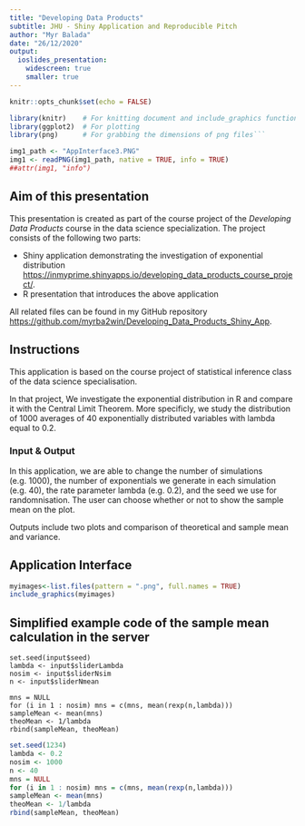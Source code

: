 ```yaml
---
title: "Developing Data Products"
subtitle: JHU - Shiny Application and Reproducible Pitch
author: "Myr Balada"
date: "26/12/2020"
output: 
  ioslides_presentation:
    widescreen: true
    smaller: true
---
```


```r
knitr::opts_chunk$set(echo = FALSE)
```

```r
library(knitr)    # For knitting document and include_graphics function
library(ggplot2)  # For plotting
library(png)      # For grabbing the dimensions of png files```
```


```r
img1_path <- "AppInterface3.PNG"
img1 <- readPNG(img1_path, native = TRUE, info = TRUE)
##attr(img1, "info")
```

## Aim of this presentation

This presentation is created as part of the course project of the *Developing Data Products* course in the data science specialization. The project consists of the following two parts:

- Shiny application demonstrating the investigation of exponential distribution <https://inmyprime.shinyapps.io/developing_data_products_course_project/>.
- R presentation that introduces the above application

All related files can be found in my GitHub repository
<https://github.com/myrba2win/Developing_Data_Products_Shiny_App>.

## Instructions
This application is based on the course project of statistical inference class of the data science specialisation.

In that project, We investigate the exponential distribution in R and compare it with the Central Limit Theorem. More specificly, we study the distribution of 1000 averages of 40 exponentially distributed variables with lambda equal to 0.2.

### Input & Output
In this application, we are able to change the number of simulations (e.g. 1000), the number of exponentials we generate in each simulation (e.g. 40), the rate parameter lambda (e.g. 0.2), and the seed we use for randomnisation. The user can choose whether or not to show the sample mean on the plot.

Outputs include two plots and comparison of theoretical and sample mean and variance.

## Application Interface
```r
myimages<-list.files(pattern = ".png", full.names = TRUE)
include_graphics(myimages)
```

## Simplified example code of the sample mean calculation in the server

```
set.seed(input$seed)
lambda <- input$sliderLambda
nosim <- input$sliderNsim
n <- input$sliderNmean
        
mns = NULL
for (i in 1 : nosim) mns = c(mns, mean(rexp(n,lambda)))
sampleMean <- mean(mns)
theoMean <- 1/lambda
rbind(sampleMean, theoMean)
```
```r
set.seed(1234)
lambda <- 0.2
nosim <- 1000
n <- 40
mns = NULL
for (i in 1 : nosim) mns = c(mns, mean(rexp(n,lambda)))
sampleMean <- mean(mns)
theoMean <- 1/lambda
rbind(sampleMean, theoMean)
```